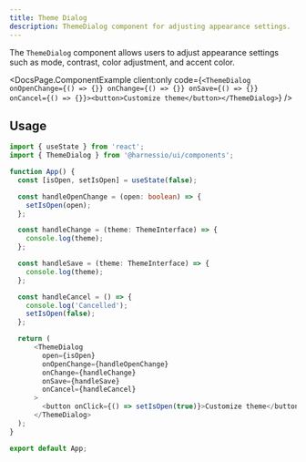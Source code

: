 ```yaml
---
title: Theme Dialog
description: ThemeDialog component for adjusting appearance settings.
---
```


The `ThemeDialog` component allows users to adjust appearance settings such as mode, contrast, color adjustment, and accent color.


<DocsPage.ComponentExample
  client:only
  code={`<ThemeDialog onOpenChange={() => {}} onChange={() => {}} onSave={() => {}} onCancel={() => {}}><button>Customize theme</button></ThemeDialog>`}
/>

## Usage

```typescript jsx
import { useState } from 'react';
import { ThemeDialog } from '@harnessio/ui/components';

function App() {
  const [isOpen, setIsOpen] = useState(false);

  const handleOpenChange = (open: boolean) => {
    setIsOpen(open);
  };

  const handleChange = (theme: ThemeInterface) => {
    console.log(theme);
  };

  const handleSave = (theme: ThemeInterface) => {
    console.log(theme);
  };

  const handleCancel = () => {
    console.log('Cancelled');
    setIsOpen(false);
  };

  return (
      <ThemeDialog
        open={isOpen}
        onOpenChange={handleOpenChange}
        onChange={handleChange}
        onSave={handleSave}
        onCancel={handleCancel}
      >
        <button onClick={() => setIsOpen(true)}>Customize theme</button>
      </ThemeDialog>
  );
}

export default App;
```
